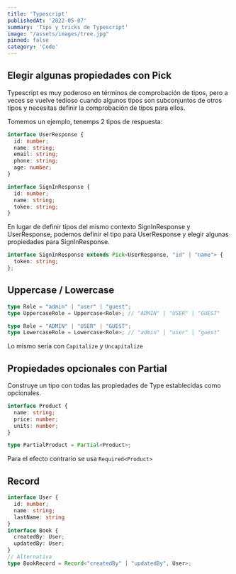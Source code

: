 ```yaml
---
title: 'Typescript'
publishedAt: '2022-05-07'
summary: 'Tips y tricks de Typescript'
image: "/assets/images/tree.jpg"
pinned: false
category: 'Code'
---
```


## Elegir algunas propiedades con Pick

Typescript es muy poderoso en términos de comprobación de tipos, pero a veces se vuelve tedioso cuando algunos tipos son subconjuntos
de otros tipos y necesitas definir la comprobación de tipos para ellos.

Tomemos un ejemplo, tenemps 2 tipos de respuesta:

```ts
interface UserResponse {
  id: number;
  name: string;
  email: string;
  phone: string;
  age: number;
}
```

```ts
interface SignInResponse {
  id: number;
  name: string;
  token: string;
}
```

En lugar de definir tipos del mismo contexto SignInResponse y UserResponse,
podemos definir el tipo para UserResponse y elegir algunas propiedades para SignInResponse.

```ts
interface SignInResponse extends Pick<UserResponse, "id" | "name"> {
  token: string;
};
```

## Uppercase / Lowercase

```ts
type Role = "admin" | "user" | "guest";
type UppercaseRole = Uppercase<Role>; // "ADMIN" | "USER" | "GUEST"

type Role = "ADMIN" | "USER" | "GUEST";
type LowercaseRole = Lowercase<Role>; // "admin" | "user" | "guest"
```

Lo mismo sería con `Capitalize` y `Uncapitalize`

## Propiedades opcionales con Partial

Construye un tipo con todas las propiedades de Type establecidas como opcionales.

```ts
interface Product {
  name: string;
  price: number;
  units: number;
}

type PartialProduct = Partial<Product>;
```

Para el efecto contrario se usa `Required<Product>`

## Record

```ts
interface User {
  id: number;
  name: string;
  lastName: string
}
interface Book {
  createdBy: User;
  updatedBy: User;
}
// Alternativa
type BookRecord = Record<"createdBy" | "updatedBy", User>;
```
